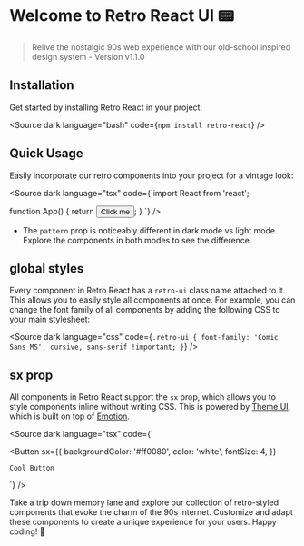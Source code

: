 
<Meta title="Overview/Introduction" />

# Welcome to Retro React UI 📟

> Relive the nostalgic 90s web experience with our old-school inspired design system - Version v1.1.0

## Installation

Get started by installing Retro React in your project:

<Source dark language="bash" code={`npm install retro-react`} />

## Quick Usage

Easily incorporate our retro components into your project for a vintage look:

<Source
	dark
	language="tsx"
	code={`import React from 'react';

function App() {
return <Button>Click me</Button>;
}
`}
/>

- The `pattern` prop is noticeably different in dark mode vs light mode. Explore the components in both modes to see the difference.

## global styles

Every component in Retro React has a `retro-ui` class name attached to it. This allows you to easily style all components at once. For example, you can change the font family of all components by adding the following CSS to your main stylesheet:

<Source
	dark
	language="css"
	code={`.retro-ui {
	font-family: 'Comic Sans MS', cursive, sans-serif !important;
}`}
/>

## sx prop

All components in Retro React support the `sx` prop, which allows you to style components inline without writing CSS. This is powered by [Theme UI](https://theme-ui.com/), which is built on top of [Emotion](https://emotion.sh/docs/introduction).

<Source
	dark
	language="tsx"
	code={`

<Button
	sx={{
		backgroundColor: '#ff0080',
		color: 'white',
		fontSize: 4,
	}}
>
	Cool Button
</Button>
`} />

Take a trip down memory lane and explore our collection of retro-styled components that evoke the charm of the 90s internet. Customize and adapt these components to create a unique experience for your users. Happy coding! 🚀
